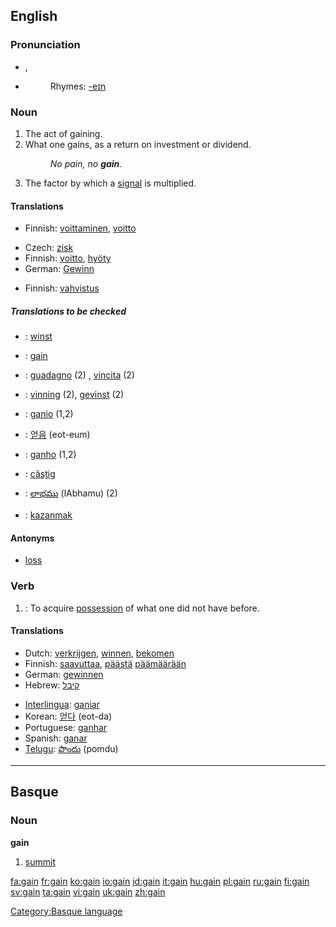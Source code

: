 ==English==

===Pronunciation===
*{{IPA|/geɪn/}}, {{SAMPA|/geIn/}}
*{{audio|en-us-gain.ogg|Audio (US)}}
*:Rhymes: [[Rhymes:English:-eɪn|-eɪn]]

===Noun===
{{en-noun}}

# The act of gaining.
# What one gains, as a return on investment or dividend.
#:''No pain, no '''gain'''.''
# {{electronics}} The factor by which a [[signal]] is multiplied.

====Translations====
{{trans-top|act of gaining}}
*Finnish: [[voittaminen]], [[voitto]]
{{trans-bottom}}

{{trans-top|what one gains (profit)}}
*Czech: [[zisk]] {{m}}
*Finnish: [[voitto]], [[hyöty]]
*German: [[Gewinn]] {{m}}
{{trans-mid}}
{{trans-bottom}}

{{trans-top|factor by which signal is multiplied}}
*Finnish: [[vahvistus]]
{{trans-bottom}}

=====Translations to be checked=====
{{checktrans-top}}
<!--added {{ttbc}}s here.-->
*{{ttbc|Dutch}}: [[winst]] {{f}}
*{{ttbc|French}}: [[gain]] {{m}}
*{{ttbc|Italian}}: [[guadagno]] (2) {{m}}, [[vincita]] {{f}} (2)
*{{ttbc|Norwegian}}: [[vinning]] {{m}} (2), [[gevinst]] {{m}} (2)
*{{ttbc|Interlingua}}: [[ganio]] (1,2)
*{{ttbc|Korean}}: [[얻음]] (eot-eum)
*{{ttbc|Portuguese}}: [[ganho]] {{m}} (1,2)
*{{ttbc|Romanian}}: [[câştig]] {{n}}
*{{ttbc|Telugu}}: [[లాభము]] (lAbhamu) (2)
*{{ttbc|Turkish}}: [[kazanmak]]
{{checktrans-bottom}}

====Antonyms====
*[[loss]]

===Verb===
{{en-verb}}

# {{transitive}}: To acquire [[possession]] of what one did not have before.

====Translations====
{{trans-top| [[Category:Missing-gloss]] }}
*Dutch: [[verkrijgen]], [[winnen]], [[bekomen]]
*Finnish: [[saavuttaa]], [[päästä]] [[päämäärä]]än
*German: [[gewinnen]]
*Hebrew: [[קיבל]]
{{trans-mid}}
*[[Interlingua]]: [[ganiar]]
*Korean: [[얻다]] (eot-da)
*Portuguese: [[ganhar]]
*Spanish: [[ganar]]
*[[Telugu]]: [[పొందు]] (pomdu)
{{trans-bottom}}

----

==Basque==

===Noun===
'''gain'''

# [[summit]]

[[Category:Basque language]]

[[fa:gain]]
[[fr:gain]]
[[ko:gain]]
[[io:gain]]
[[id:gain]]
[[it:gain]]
[[hu:gain]]
[[pl:gain]]
[[ru:gain]]
[[fi:gain]]
[[sv:gain]]
[[ta:gain]]
[[vi:gain]]
[[uk:gain]]
[[zh:gain]]